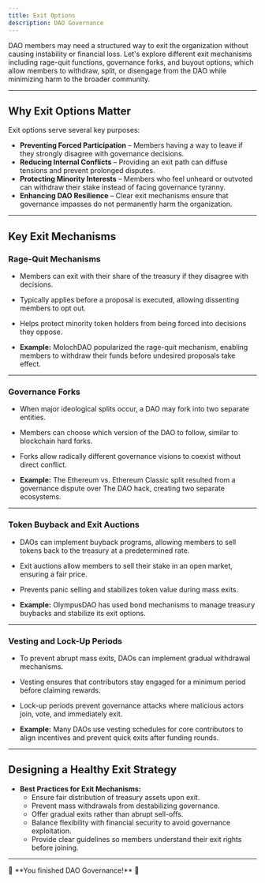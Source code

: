 ```yaml
---
title: Exit Options
description: DAO Governance
---
```


DAO members may need a structured way to exit the organization without causing instability or financial loss. Let's explore different exit mechanisms including rage-quit functions, governance forks, and buyout options, which allow members to withdraw, split, or disengage from the DAO while minimizing harm to the broader community.  

---

## Why Exit Options Matter  

Exit options serve several key purposes:  
- **Preventing Forced Participation** – Members having a way to leave if they strongly disagree with governance decisions.  
- **Reducing Internal Conflicts** – Providing an exit path can diffuse tensions and prevent prolonged disputes.  
- **Protecting Minority Interests** – Members who feel unheard or outvoted can withdraw their stake instead of facing governance tyranny.  
- **Enhancing DAO Resilience** – Clear exit mechanisms ensure that governance impasses do not permanently harm the organization.  

---

## Key Exit Mechanisms  

### Rage-Quit Mechanisms  
- Members can exit with their share of the treasury if they disagree with decisions.  
- Typically applies before a proposal is executed, allowing dissenting members to opt out.  
- Helps protect minority token holders from being forced into decisions they oppose.  

- **Example:** MolochDAO popularized the rage-quit mechanism, enabling members to withdraw their funds before undesired proposals take effect.  

---

### Governance Forks  
- When major ideological splits occur, a DAO may fork into two separate entities.  
- Members can choose which version of the DAO to follow, similar to blockchain hard forks.  
- Forks allow radically different governance visions to coexist without direct conflict.  

- **Example:** The Ethereum vs. Ethereum Classic split resulted from a governance dispute over The DAO hack, creating two separate ecosystems.  

---

### Token Buyback and Exit Auctions  
- DAOs can implement buyback programs, allowing members to sell tokens back to the treasury at a predetermined rate.  
- Exit auctions allow members to sell their stake in an open market, ensuring a fair price.  
- Prevents panic selling and stabilizes token value during mass exits.  

- **Example:** OlympusDAO has used bond mechanisms to manage treasury buybacks and stabilize its exit options.  

---

### Vesting and Lock-Up Periods  
- To prevent abrupt mass exits, DAOs can implement gradual withdrawal mechanisms.  
- Vesting ensures that contributors stay engaged for a minimum period before claiming rewards.  
- Lock-up periods prevent governance attacks where malicious actors join, vote, and immediately exit.  

- **Example:** Many DAOs use vesting schedules for core contributors to align incentives and prevent quick exits after funding rounds.  

---

## Designing a Healthy Exit Strategy  

- **Best Practices for Exit Mechanisms:**  
  - Ensure fair distribution of treasury assets upon exit.  
  - Prevent mass withdrawals from destabilizing governance.  
  - Offer gradual exits rather than abrupt sell-offs.  
  - Balance flexibility with financial security to avoid governance exploitation.  
  - Provide clear guidelines so members understand their exit rights before joining.  

---

<div style={{ textAlign: 'center' }}>
🔖 **You finished DAO Governance!** 🔖
</div>
